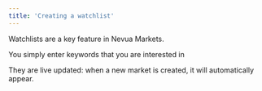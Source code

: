 ```yaml
---
title: 'Creating a watchlist'
---
```


Watchlists are a key feature in Nevua Markets.

You simply enter keywords that you are interested in

They are live updated: when a new market is created, it will automatically appear.
